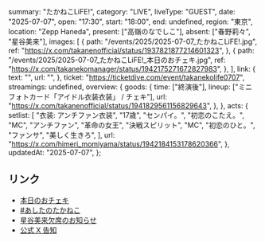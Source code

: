   summary: "たかねこLiFE!",
  category: "LIVE",
  liveType: "GUEST",
  date: "2025-07-07",
  open: "17:30",
  start: "18:00",
  end: undefined,
  region: "東京",
  location: "Zepp Haneda",
  present: ["高嶺のなでしこ"],
  absent: ["春野莉々", "星谷美来"],
  images: [
    {
      path: "/events/2025/2025-07-07_たかねこLiFE!.jpg",
      ref: "https://x.com/takanenofficial/status/1937821877214601323",
    },
    {
      path: "/events/2025/2025-07-07_たかねこLiFE!_本日のおチェキ.jpg",
      ref: "https://x.com/takanekomanager/status/1942175271672827983",
    },
  ],
  link: {
    text: "",
    url: "",
  },
  ticket: "https://ticketdive.com/event/takanekolife0707",
  streamings: undefined,
  overview: {
    goods: {
      time: ["終演後"],
      lineup: ["ミニフォトカード「アイドル衣装衣装」 / チェキ"],
      url: "https://x.com/takanenofficial/status/1941829561156829643",
    },
  },
  acts: {
    setlist: [
      "衣装: アンチファン衣装",
      "17歳",
      "センパイ。",
      "初恋のこたえ。",
      "MC",
      "アンチファン",
      "革命の女王",
      "決戦スピリット",
      "MC",
      "初恋のひと。",
      "ファンサ",
      "美しく生きろ",
    ],
    url: "https://x.com/himeri_momiyama/status/1942184153178620366",
  },
  updatedAt: "2025-07-07",
};

## リンク

- [本日のおチェキ](https://x.com/takanekomanager/status/1942175271672827983)
- [#あしたのたかねこ](https://x.com/takanenofficial/status/1941829561156829643)
- [星谷美来欠席のお知らせ](https://x.com/takanenofficial/status/1941833347619225793)
- [公式 X 告知](https://x.com/takanenofficial/status/1937821877214601323)
